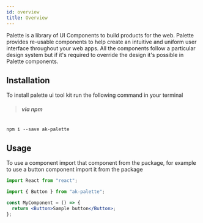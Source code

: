 ```yaml
---
id: overview
title: Overview
---
```


Palette is a library of UI Components to build products for the web. Palette provides re-usable components to help
create an intuitive and uniform user interface throughout your web apps. All the components follow a particular design system but
if it's required to override the design it's possible in Palette components.

## Installation

To install palette ui tool kit run the following command in your terminal

> ##### via npm

```shell

npm i --save ak-palette

```

## Usage

To use a component import that component from the package, for example to use a button component import
it from the package

```jsx
import React from "react";

import { Button } from "ak-palette";

const MyComponent = () => {
  return <Button>Sample button</Button>;
};
```
